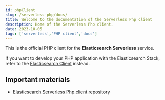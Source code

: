 ```yaml
---
id: phpClient
slug: /serverless-php/docs/
title: Welcome to the documentation of the Serverless Php client
description: Home of the Serverless Php client.
date: 2023-10-05
tags: ['serverless','PHP client','docs']
---
```


This is the official PHP client for the **Elasticsearch Serverless** service. 

If you want to develop your PHP application with the Elasticsearch Stack, refer 
to the [Elasticsearch Client](https://github.com/elastic/elasticsearch-php) 
instead. 

## Important materials

* [Elasticsearch Serverless Php client repository](https://github.com/elastic/elasticsearch-serverless-php)
